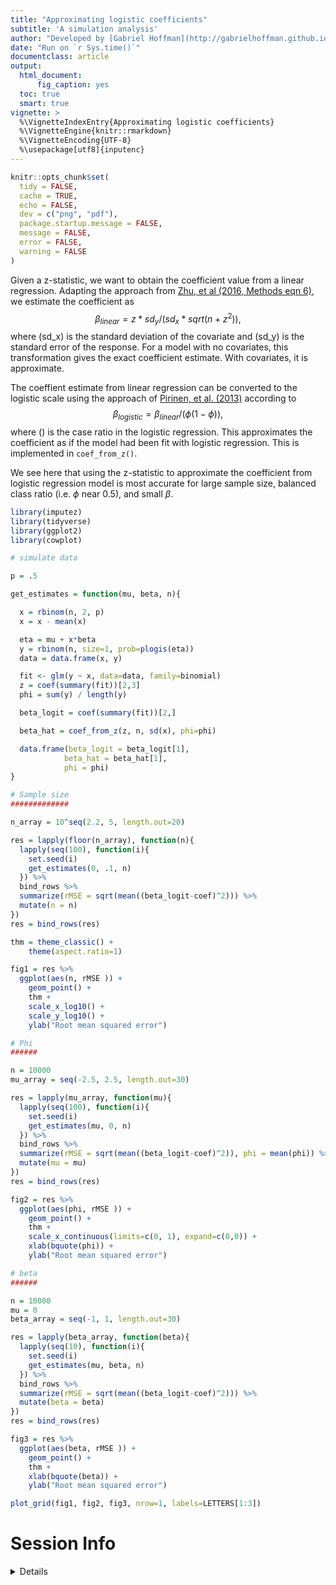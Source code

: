 ```yaml
---
title: "Approximating logistic coefficients"
subtitle: 'A simulation analysis'
author: "Developed by [Gabriel Hoffman](http://gabrielhoffman.github.io/)"
date: "Run on `r Sys.time()`"
documentclass: article
output: 
  html_document:
      fig_caption: yes
  toc: true
  smart: true
vignette: >
  %\VignetteIndexEntry{Approximating logistic coefficients}
  %\VignetteEngine{knitr::rmarkdown}
  %\VignetteEncoding{UTF-8}
  %\usepackage[utf8]{inputenc}
---
```



```r
knitr::opts_chunk$set(
  tidy = FALSE,
  cache = TRUE,
  echo = FALSE,
  dev = c("png", "pdf"),
  package.startup.message = FALSE,
  message = FALSE,
  error = FALSE,
  warning = FALSE
)
``` 

Given a z-statistic, we want to obtain the coefficient value from a linear regression. Adapting the approach from [Zhu, et al (2016, Methods eqn 6)](https://doi.org/10.1038/ng.3538), we estimate the coefficient as $$\beta_{linear} = z * sd_y / (sd_x*sqrt(n + z^2)),$$ where \(sd_x\) is the standard deviation of the covariate and \(sd_y\) is the standard error of the response. For a model with no covariates, this transformation gives the exact coefficient estimate. With covariates, it is approximate.

The coeffient estimate from linear regression can be converted to the logistic scale using the approach of [Pirinen, et al. (2013)](https://doi.org/10.1214/12-AOAS586) according to $$\beta_{logistic} = \beta_{linear} / (\phi(1-\phi)),$$ where \(\phi\) is the case ratio in the logistic regression. This approximates the coefficient as if the model had been fit with logistic regression.  This is implemented in `coef_from_z()`.

We see here that using the z-statistic to approximate the coefficient from logistic regression model is most accurate for large sample size, balanced class ratio (i.e. $\phi$ near 0.5), and small $\beta$. 

```r
library(imputez)
library(tidyverse)
library(ggplot2)
library(cowplot)

# simulate data

p = .5

get_estimates = function(mu, beta, n){

  x = rbinom(n, 2, p)
  x = x - mean(x)

  eta = mu + x*beta
  y = rbinom(n, size=1, prob=plogis(eta))
  data = data.frame(x, y)

  fit <- glm(y ~ x, data=data, family=binomial)
  z = coef(summary(fit))[2,3]
  phi = sum(y) / length(y)

  beta_logit = coef(summary(fit))[2,]

  beta_hat = coef_from_z(z, n, sd(x), phi=phi)

  data.frame(beta_logit = beta_logit[1], 
            beta_hat = beta_hat[1],
            phi = phi)
}
```

```r
# Sample size
#############

n_array = 10^seq(2.2, 5, length.out=20)

res = lapply(floor(n_array), function(n){
  lapply(seq(100), function(i){
    set.seed(i)
    get_estimates(0, .1, n)
  }) %>%
  bind_rows %>%
  summarize(rMSE = sqrt(mean((beta_logit-coef)^2))) %>%
  mutate(n = n)
})
res = bind_rows(res)

thm = theme_classic() +
    theme(aspect.ratio=1)

fig1 = res %>%
  ggplot(aes(n, rMSE )) +
    geom_point() +
    thm +
    scale_x_log10() +
    scale_y_log10() +
    ylab("Root mean squared error")
```


```r
# Phi
######

n = 10000
mu_array = seq(-2.5, 2.5, length.out=30)

res = lapply(mu_array, function(mu){
  lapply(seq(100), function(i){
    set.seed(i)
    get_estimates(mu, 0, n)
  }) %>%
  bind_rows %>%
  summarize(rMSE = sqrt(mean((beta_logit-coef)^2)), phi = mean(phi)) %>%
  mutate(mu = mu)
})
res = bind_rows(res)

fig2 = res %>%
  ggplot(aes(phi, rMSE )) +
    geom_point() +
    thm +
    scale_x_continuous(limits=c(0, 1), expand=c(0,0)) +
    xlab(bquote(phi)) +
    ylab("Root mean squared error")
```


```r
# beta
######

n = 10000
mu = 0
beta_array = seq(-1, 1, length.out=30)

res = lapply(beta_array, function(beta){
  lapply(seq(10), function(i){
    set.seed(i)
    get_estimates(mu, beta, n)
  }) %>%
  bind_rows %>%
  summarize(rMSE = sqrt(mean((beta_logit-coef)^2))) %>%
  mutate(beta = beta)
})
res = bind_rows(res)

fig3 = res %>%
  ggplot(aes(beta, rMSE )) +
    geom_point() +
    thm +
    xlab(bquote(beta)) +
    ylab("Root mean squared error")
```


```r
plot_grid(fig1, fig2, fig3, nrow=1, labels=LETTERS[1:3])
```





# Session Info
<details>
```r
sessionInfo()
```
</details>





